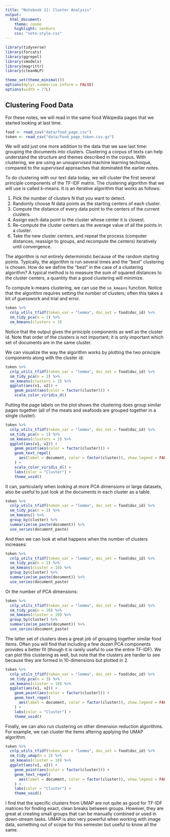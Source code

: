 ```yaml
---
title: "Notebook 11: Cluster Analysis"
output:
  html_document:
    theme: cosmo
    highlight: zenburn
    css: "note-style.css"
---
```


```r
library(tidyverse)
library(forcats)
library(ggrepel)
library(smodels)
library(magrittr)
library(cleanNLP)

theme_set(theme_minimal())
options(dplyr.summarise.inform = FALSE)
options(width = 77L)
```

## Clustering Food Data

For these notes, we will read in the same food Wikipedia pages that we started
looking at last time.

```r
food <- read_csv("data/food_page.csv")
token <- read_csv("data/food_page_token.csv.gz")
```

We will add just one more addition to the data that we saw last time: grouping
the documents into clusters. Clustering a corpus of texts can help understand
the structure and themes described in the corpus. With clustering, we are 
using an *unsupervised* machine learning technique, compared to the *supervised*
approaches that dominated the earlier notes.

To do clustering with our text data today, we will cluster the first several
principle components of the TF-IDF matrix. The clustering algorithm that we
will use is called k-means. It is an iterative algorithm that works as follows:

1. Pick the number of clusters N that you want to detect.
2. Randomly choose N data points as the starting centers of each cluster.
3. Compute the distance of every data point to the centers of the current
clusters.
4. Assign each data point to the cluster whose center it is closest.
5. Re-compute the cluster centers as the average value of all the points in a
cluster.
6. Take the new cluster centers, and repeat the process (computer distances,
reassign to groups, and recompute the centers) iteratively until convergence.

The algorithm is not entirely deterministic because of the random starting
points. Typically, the algorithm is run several times and the "best" clustering
is chosen. How do we define the "best" in the case of a clustering algorithm?
A typical method is to measure the sum of squared distances to the cluster
centers, a quantity that a good clustering will minimize.

To compute k-means clustering, we can use the `sm_kmeans` function. Notice that
the algorithm requires setting the number of clusters; often this takes a bit 
of guesswork and trial and error.

```r
token %>%
  cnlp_utils_tfidf(token_var = "lemma", doc_set = food$doc_id) %>%
  sm_tidy_pca(n = 2) %>%
  sm_kmeans(clusters = 3)
```

Notice that the output gives the principle components as well as the cluster id.
Note that order of the clusters is not important; it is only important which
set of documents are in the same cluster.

We can visualize the way the algorithm works by plotting the two principle 
components along with the cluster id:

```r
token %>%
  cnlp_utils_tfidf(token_var = "lemma", doc_set = food$doc_id) %>%
  sm_tidy_pca(n = 2) %>%
  sm_kmeans(clusters = 3) %>%
  ggplot(aes(v1, v2)) +
    geom_point(aes(color = factor(cluster))) +
    scale_color_viridis_d()
```

Putting the page labels on the plot shows the clustering does group similar
pages together (all of the meats and seafoods are grouped together in a single
cluster).

```r
token %>%
  cnlp_utils_tfidf(token_var = "lemma", doc_set = food$doc_id) %>%
  sm_tidy_pca(n = 2) %>%
  sm_kmeans(clusters = 3) %>%
  ggplot(aes(v1, v2)) +
    geom_point(aes(color = factor(cluster))) +
    geom_text_repel(
      aes(label = document, color = factor(cluster)), show.legend = FALSE
    ) +
    scale_color_viridis_d() +
    labs(color = "Cluster") +
    theme_void()
```

It can, particularly when looking at more PCA dimensions or large datasets,
also be useful to just look at the documents in each cluster as a table.

```r
token %>%
  cnlp_utils_tfidf(token_var = "lemma", doc_set = food$doc_id) %>%
  sm_tidy_pca(n = 2) %>%
  sm_kmeans() %>%
  group_by(cluster) %>%
  summarize(sm_paste(document)) %>%
  use_series(document_paste)
```

And then we can look at what happens when the number of clusters increases:

```r
token %>%
  cnlp_utils_tfidf(token_var = "lemma", doc_set = food$doc_id) %>%
  sm_tidy_pca(n = 2) %>%
  sm_kmeans(cluster = 10) %>%
  group_by(cluster) %>%
  summarize(sm_paste(document)) %>%
  use_series(document_paste)
```

Or the number of PCA dimensions:

```r
token %>%
  cnlp_utils_tfidf(token_var = "lemma", doc_set = food$doc_id) %>%
  sm_tidy_pca(n = 10) %>%
  sm_kmeans(cluster = 10) %>%
  group_by(cluster) %>%
  summarize(sm_paste(document)) %>%
  use_series(document_paste)
```

The latter set of clusters does a great job of grouping together similar food
items. Often you will find that including a few dozen PCA components provides
a better fit (though it is rarely useful to use the entire TF-IDF). We can
plot this clustering as well, but note that the clusters are harder to see
because they are formed in 10-dimensions but plotted in 2.

```r
token %>%
  cnlp_utils_tfidf(token_var = "lemma", doc_set = food$doc_id) %>%
  sm_tidy_pca(n = 3) %>%
  sm_kmeans(cluster = 10) %>%
  ggplot(aes(v1, v2)) +
    geom_point(aes(color = factor(cluster))) +
    geom_text_repel(
      aes(label = document, color = factor(cluster)), show.legend = FALSE
    ) +
    labs(color = "Cluster") +
    theme_void()
```

Finally, we can also run clustering on other dimension reduction algorithms.
For example, we can cluster the items aftering applying the UMAP algorithm.

```r
token %>%
  cnlp_utils_tfidf(token_var = "lemma", doc_set = food$doc_id) %>%
  sm_tidy_umap(n = 2) %>%
  sm_kmeans(cluster = 10) %>%
  ggplot(aes(v1, v2)) +
    geom_point(aes(color = factor(cluster))) +
    geom_text_repel(
      aes(label = document, color = factor(cluster)), show.legend = FALSE
    ) +
    labs(color = "Cluster") +
    theme_void()
```

I find that the specific clusters from UMAP are not quite as good for TF-IDF
matrices for finding exact, clean breaks between groups. However, they are
great at creating small groups that can be manually combined or used in 
down-stream tasks. UMAP is also very powerful when working with image data,
something out of scope for this semester but useful to know all the same.


